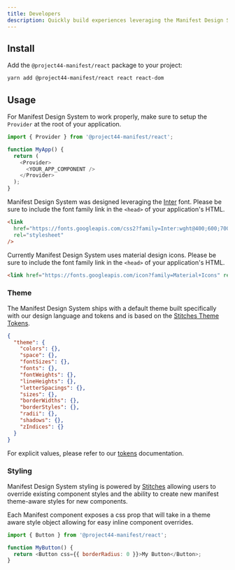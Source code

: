 ```yaml
---
title: Developers
description: Quickly build experiences leveraging the Manifest Design System.
---
```


## Install

Add the `@project44-manifest/react` package to your project:

```bash
yarn add @project44-manifest/react react react-dom
```

## Usage

For Manifest Design System to work properly, make sure to setup the `Provider` at the root of your
application.

```js
import { Provider } from '@project44-manifest/react';

function MyApp() {
  return (
    <Provider>
      <YOUR_APP_COMPONENT />
    </Provider>
  );
}
```

Manifest Design System was designed leveraging the
[Inter](https://fonts.google.com/specimen/Inter?query=inter) font. Please be sure to include the
font family link in the `<head>` of your application's HTML.

```html
<link
  href="https://fonts.googleapis.com/css2?family=Inter:wght@400;600;700&display=swap"
  rel="stylesheet"
/>
```

Currently Manifest Design System uses material design icons. Please be sure to include the font
family link in the `<head>` of your application's HTML.

```html
<link href="https://fonts.googleapis.com/icon?family=Material+Icons" rel="stylesheet" />
```

### Theme

The Manifest Design System ships with a default theme built specifically with our design language
and tokens and is based on the [Stitches Theme Tokens](https://stitches.dev/docs/tokens).

```json
{
  "theme": {
    "colors": {},
    "space": {},
    "fontSizes": {},
    "fonts": {},
    "fontWeights": {},
    "lineHeights": {},
    "letterSpacings": {},
    "sizes": {},
    "borderWidths": {},
    "borderStyles": {},
    "radii": {},
    "shadows": {},
    "zIndices": {}
  }
}
```

For explicit values, please refer to our [tokens]() documentation.

### Styling

Manifest Design System styling is powered by [Stitches](https://stitches.dev) allowing users to
override existing component styles and the ability to create new manifest theme-aware styles for new
components.

Each Manifest component exposes a css prop that will take in a theme aware style object allowing for
easy inline component overrides.

```js
import { Button } from '@project44-manifest/react';

function MyButton() {
  return <Button css={{ borderRadius: 0 }}>My Button</Button>;
}
```
